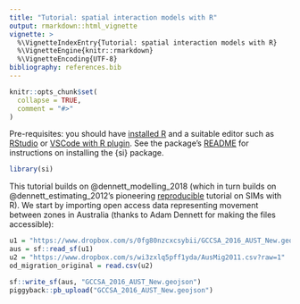 ```yaml
---
title: "Tutorial: spatial interaction models with R"
output: rmarkdown::html_vignette
vignette: >
  %\VignetteIndexEntry{Tutorial: spatial interaction models with R}
  %\VignetteEngine{knitr::rmarkdown}
  %\VignetteEncoding{UTF-8}
bibliography: references.bib
---
```


```r
knitr::opts_chunk$set(
  collapse = TRUE,
  comment = "#>"
)
```

Pre-requisites: you should have [installed R](https://cran.r-project.org/) and a suitable editor such as [RStudio](https://www.rstudio.com/products/rstudio/download/preview/) or [VSCode with R plugin](https://github.com/REditorSupport/vscode-R).
See the package's [README](https://robinlovelace.github.io/si/) for instructions on installing the {si} package.

```r
library(si)
```

This tutorial builds on @dennett_modelling_2018 (which in turn builds on @dennett_estimating_2012's pioneering [reproducible](https://github.com/adamdennett/SIModelling/blob/SIModelling-Edits/SimAus2.Rmd) tutorial on SIMs with R).
We start by importing open access data representing movement between zones in Australia (thanks to Adam Dennett for making the files accessible):

```r
u1 = "https://www.dropbox.com/s/0fg80nzcxcsybii/GCCSA_2016_AUST_New.geojson?raw=1"
aus = sf::read_sf(u1)
u2 = "https://www.dropbox.com/s/wi3zxlq5pff1yda/AusMig2011.csv?raw=1"
od_migration_original = read.csv(u2)
```

```r
sf::write_sf(aus, "GCCSA_2016_AUST_New.geojson")
piggyback::pb_upload("GCCSA_2016_AUST_New.geojson")
```
